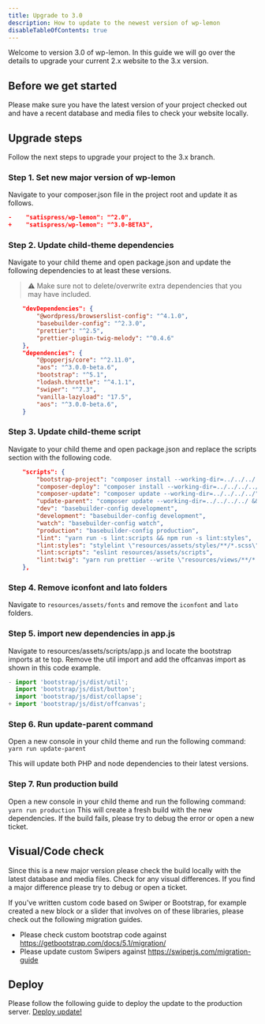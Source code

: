 ```yaml
---
title: Upgrade to 3.0
description: How to update to the newest version of wp-lemon
disableTableOfContents: true
---
```


Welcome to version 3.0 of wp-lemon. In this guide we will go over the details to upgrade your current 2.x website to the 3.x version.

## Before we get started
Please make sure you have the latest version of your project checked out and have a recent database and media files to check your website locally.

## Upgrade steps
Follow the next steps to upgrade your project to the 3.x branch.

### Step 1. Set new major version of wp-lemon
Navigate to your composer.json file in the project root and update it as follows.

```json
-    "satispress/wp-lemon": "^2.0",
+    "satispress/wp-lemon": "^3.0-BETA3",
```

### Step 2. Update child-theme dependencies
Navigate to your child theme and open package.json and update the following dependencies to at least these versions. 

> ⚠️
> Make sure not to delete/overwrite extra dependencies that you may have included.

```json
    "devDependencies": {
        "@wordpress/browserslist-config": "^4.1.0",
        "basebuilder-config": "^2.3.0",
        "prettier": "^2.5",
        "prettier-plugin-twig-melody": "^0.4.6"
    },
    "dependencies": {
        "@popperjs/core": "^2.11.0",
        "aos": "^3.0.0-beta.6",
        "bootstrap": "^5.1",
        "lodash.throttle": "^4.1.1",
        "swiper": "^7.3",
        "vanilla-lazyload": "17.5",
        "aos": "^3.0.0-beta.6",
    }
```

### Step 3. Update child-theme script
Navigate to your child theme and open package.json and replace the scripts section with the following code.

```json
    "scripts": {
        "bootstrap-project": "composer install --working-dir=../../../../ && yarn install",
        "composer-deploy": "composer install --working-dir=../../../../ --no-dev --optimize-autoloader",
        "composer-update": "composer update --working-dir=../../../../",
        "update-parent": "composer update --working-dir=../../../../ && yarn install",
        "dev": "basebuilder-config development",
        "development": "basebuilder-config development",
        "watch": "basebuilder-config watch",
        "production": "basebuilder-config production",
        "lint": "yarn run -s lint:scripts && npm run -s lint:styles",
        "lint:styles": "stylelint \"resources/assets/styles/**/*.scss\"",
        "lint:scripts": "eslint resources/assets/scripts",
        "lint:twig": "yarn run prettier --write \"resources/views/**/*.twig\""
    },
```

### Step 4. Remove iconfont and lato folders
Navigate to `resources/assets/fonts` and remove the `iconfont` and `lato` folders.  

### Step 5. import new dependencies in app.js
Navigate to resources/assets/scripts/app.js and locate the bootstrap imports at te top. Remove the util import and add the offcanvas import as shown in this code example.

```js
- import 'bootstrap/js/dist/util';
  import 'bootstrap/js/dist/button';
  import 'bootstrap/js/dist/collapse';
+ import 'bootstrap/js/dist/offcanvas';
```


### Step 6. Run update-parent command
Open a new console in your child theme and run the following command: `yarn run update-parent`

This will update both PHP and node dependencies to their latest versions.

### Step 7. Run production build
Open a new console in your child theme and run the following command: `yarn run production`
This will create a fresh build with the new dependencies. If the build fails, please try to debug the error or open a new ticket.

## Visual/Code check
Since this is a new major version please check the build locally with the latest database and media files. Check for any visual differences. If you find a major difference please try to debug or open a ticket.

If you've written custom code based on Swiper or Bootstrap, for example created a new block or a slider that involves on of these libraries, please check out the following migration guides.

- Please check custom bootstrap code against https://getbootstrap.com/docs/5.1/migration/
- Please update custom Swipers against https://swiperjs.com/migration-guide

## Deploy
Please follow the following guide to deploy the update to the production server. [Deploy update!](/deployment/updates#deploy-update)